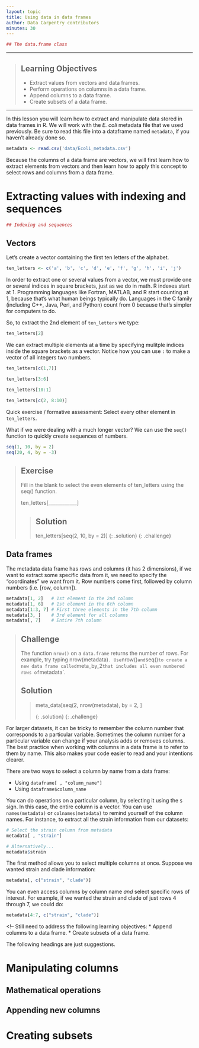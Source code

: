 ```yaml
---
layout: topic
title: Using data in data frames
author: Data Carpentry contributors
minutes: 30
---
```


```r
## The data.frame class
```

------------

> ## Learning Objectives
>
> * Extract values from vectors and data frames.
> * Perform operations on columns in a data frame.
> * Append columns to a data frame.
> * Create subsets of a data frame.


------------

In this lesson you will learn how to extract and manipulate data stored in data frames in R. We will work with the *E. coli* metadata file that we used previously. Be sure to read this file into a dataframe named `metadata`, if you haven't already done so.

```r
metadata <- read.csv('data/Ecoli_metadata.csv')
```

Because the columns of a data frame are vectors, we will first learn how to extract elements from vectors and then learn how to apply this concept to select rows and columns from a data frame.  

# Extracting values with indexing and sequences

```r
## Indexing and sequences
```

## Vectors

Let's create a vector containing the first ten letters of the alphabet.

```r
ten_letters <- c('a', 'b', 'c', 'd', 'e', 'f', 'g', 'h', 'i', 'j')
```

In order to extract one or several values from a vector, we must provide one or several indices in square brackets, just as we do in math. R indexes start at 1. Programming languages like Fortran, MATLAB, and R start counting at 1, because that's what human beings typically do. Languages in the C family (including C++, Java, Perl, and Python) count from 0 because that's simpler for computers to do.

So, to extract the 2nd element of `ten_letters` we type:
 
```r
ten_letters[2]
```

We can extract multiple elements at a time by specifying mulitple indices inside the square brackets as a vector. Notice how you can use `:` to make a vector of all integers two numbers. 

```r
ten_letters[c(1,7)]

ten_letters[3:6]

ten_letters[10:1]

ten_letters[c(2, 8:10)]

```

Quick exercise / formative assessment: Select every other element in `ten_letters`.

What if we were dealing with a much longer vector? We can use the `seq()` function to quickly create sequences of numbers.

```r
seq(1, 10, by = 2)
seq(20, 4, by = -3)
```

<!--
  Consider including:
  # Create sequences between two numbers, given the number of values (length.out = number of values)
  seq(1, 10, length.out = 2)
  seq(20, 4, length.out = 3)
  
  and discuss why they differ.
-->

> ## Exercise
> 
> Fill in the blank to select the even elements of ten_letters using the seq() function.
>
> ten_letters[____________]
> 
> > ## Solution
> > ten_letters[seq(2, 10, by = 2)]
> {: .solution}
{: .challenge}


## Data frames

The metadata data frame has rows and columns (it has 2 dimensions), if we want to
extract some specific data from it, we need to specify the "coordinates" we want
from it. Row numbers come first, followed by column numbers (i.e. [row, column]).

```r
metadata[1, 2]   # 1st element in the 2nd column 
metadata[1, 6]   # 1st element in the 6th column
metadata[1:3, 7] # First three elements in the 7th column
metadata[3, ]    # 3rd element for all columns
metadata[, 7]    # Entire 7th column
```


> ## Challenge
> 
> The function `nrow()` on a `data.frame` returns the number of rows. For example, try typing nrow(metadata)`.
> Use `nrow()` and `seq()` to create a new data frame called `meta_by_2` that includes all even numbered rows of `metadata`.
> 
> ## Solution
> > meta_data[seq(2, nrow(metadata), by = 2, ]
> > 
> >
> {: .solution}
{: .challenge}

For larger datasets, it can be tricky to remember the column number that corresponds to a particular variable. Sometimes the column number for a particular variable can change if your analysis adds or removes columns. The best practice when working with columns in a data frame is to refer to them by name. This also makes your code easier to read and your intentions clearer.

There are two ways to select a column by name from a data frame:

* Using `dataframe[ , "column_name"]`
* Using `dataframe$column_name`

You can do operations on a particular column, by selecting it using the `$`
sign. In this case, the entire column is a vector. You can use
`names(metadata)` or `colnames(metadata)` to remind yourself of the column names.
For instance, to extract all the strain information from our datasets:

```r
# Select the strain column from metadata
metadata[ , "strain"]

# Alternatively...
metadata$strain
```

The first method allows you to select multiple columns at once. Suppose we wanted strain and clade information:

```r
metadata[, c("strain", "clade")]
```

You can even access columns by column name _and_ select specific rows of interest. For example, if we wanted the strain and clade of just rows 4 through 7, we could do:

```r
metadata[4:7, c("strain", "clade")]
```


<!--
Still need to address the following learning objectives:
 * Append columns to a data frame.
 * Create subsets of a data frame.

The following headings are just suggestions.

>

# Manipulating columns


## Mathematical operations

## Appending new columns


# Creating subsets


